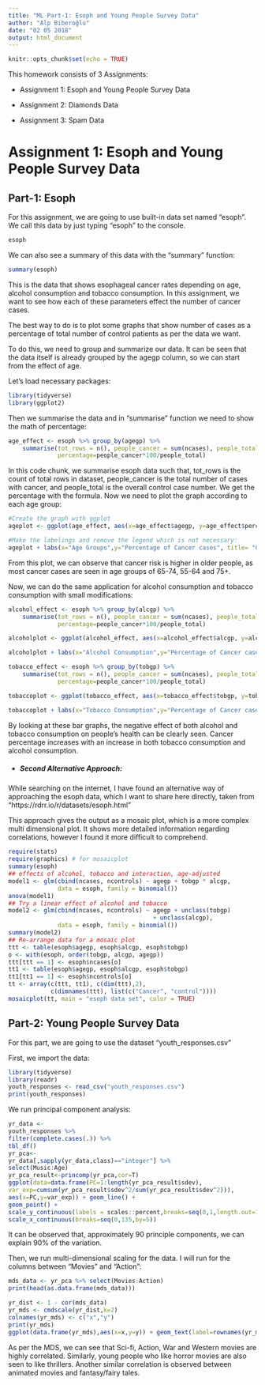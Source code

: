 ```yaml
---
title: "ML Part-1: Esoph and Young People Survey Data"
author: "Alp Biberoğlu"
date: "02 05 2018"
output: html_document
---
```


```r
knitr::opts_chunk$set(echo = TRUE)
```

This homework consists of 3 Assignments:

* Assignment 1: Esoph and Young People Survey Data

* Assignment 2: Diamonds Data

* Assignment 3: Spam Data
  
# Assignment 1: Esoph and Young People Survey Data

## Part-1: Esoph

For this assignment, we are going to use built-in data set named "esoph". We call this data by just typing "esoph" to the console.

```r
esoph
```

We can also see a summary of this data with the "summary" function:

```r
summary(esoph)
```

This is the data that shows esophageal cancer rates depending on age, alcohol consumption and tobacco consumption. In this assignment, we want to see how each of these parameters effect the number of cancer cases.

The best way to do is to plot some graphs that show number of cases as a percentage of total number of control patients as per the data we want. 

To do this, we need to group and summarize our data. It can be seen that the data itself is already grouped by the agegp column, so we can start from the effect of age.

Let's load necessary packages:

```r
library(tidyverse)
library(ggplot2)
```

Then we summarise the data and in "summarise" function we need to show the math of percentage:

```r
age_effect <- esoph %>% group_by(agegp) %>%
    summarise(tot_rows = n(), people_cancer = sum(ncases), people_total = sum(ncontrols),
              percentage=people_cancer*100/people_total)
```

In this code chunk, we summarise esoph data such that, tot_rows is the count of total rows in dataset, people_cancer is the total number of cases with cancer, and people_total is the overall control case number. We get the percentage with the formula. Now we need to plot the graph according to each age group:

```r
#Create the graph with ggplot
ageplot <- ggplot(age_effect, aes(x=age_effect$agegp, y=age_effect$percentage, fill=agegp)) + geom_bar(stat = "identity")

#Make the labelings and remove the legend which is not necessary:
ageplot + labs(x="Age Groups",y="Percentage of Cancer cases", title= "Cancer Cases as per Age Groups") + theme(legend.position = "none")
```

From this plot, we can observe that cancer risk is higher in older people, as most cancer cases are seen in age groups of 65-74, 55-64 and 75+.

Now, we can do the same application for alcohol consumption and tobacco consumption with small modifications:

```r
alcohol_effect <- esoph %>% group_by(alcgp) %>%
    summarise(tot_rows = n(), people_cancer = sum(ncases), people_total = sum(ncontrols),
              percentage=people_cancer*100/people_total)

alcoholplot <- ggplot(alcohol_effect, aes(x=alcohol_effect$alcgp, y=alcohol_effect$percentage, fill=alcgp)) + geom_bar(stat = "identity")

alcoholplot + labs(x="Alcohol Consumption",y="Percentage of Cancer cases", title= "Cancer Cases as per Alcohol consumption") + theme(legend.position = "none")

```

```r
tobacco_effect <- esoph %>% group_by(tobgp) %>%
    summarise(tot_rows = n(), people_cancer = sum(ncases), people_total = sum(ncontrols),
              percentage=people_cancer*100/people_total)

tobaccoplot <- ggplot(tobacco_effect, aes(x=tobacco_effect$tobgp, y=tobacco_effect$percentage, fill=tobgp)) + geom_bar(stat = "identity")

tobaccoplot + labs(x="Tobacco Consumption",y="Percentage of Cancer cases", title= "Cancer Cases as per Tobacco consumption") + theme(legend.position = "none")

```

By looking at these bar graphs, the negative effect of both alcohol and tobacco consumption on people's health can be clearly seen. Cancer percentage increases with an increase in both tobacco consumption and alcohol consumption.



* ##### Second Alternative Approach:

While searching on the internet, I have found an alternative way of approaching the esoph data, which I want to share here directly, taken from "https://rdrr.io/r/datasets/esoph.html"

This approach gives the output as a mosaic plot, which is a more complex multi dimensional plot. It shows more detailed information regarding correlations, however I found it more difficult to comprehend.

```r
require(stats)
require(graphics) # for mosaicplot
summary(esoph)
## effects of alcohol, tobacco and interaction, age-adjusted
model1 <- glm(cbind(ncases, ncontrols) ~ agegp + tobgp * alcgp,
              data = esoph, family = binomial())
anova(model1)
## Try a linear effect of alcohol and tobacco
model2 <- glm(cbind(ncases, ncontrols) ~ agegp + unclass(tobgp)
                                         + unclass(alcgp),
              data = esoph, family = binomial())
summary(model2)
## Re-arrange data for a mosaic plot
ttt <- table(esoph$agegp, esoph$alcgp, esoph$tobgp)
o <- with(esoph, order(tobgp, alcgp, agegp))
ttt[ttt == 1] <- esoph$ncases[o]
tt1 <- table(esoph$agegp, esoph$alcgp, esoph$tobgp)
tt1[tt1 == 1] <- esoph$ncontrols[o]
tt <- array(c(ttt, tt1), c(dim(ttt),2),
            c(dimnames(ttt), list(c("Cancer", "control"))))
mosaicplot(tt, main = "esoph data set", color = TRUE)
```

## Part-2: Young People Survey Data

For this part, we are going to use the dataset "youth_responses.csv"

First, we import the data:

```r
library(tidyverse)
library(readr)
youth_responses <- read_csv("youth_responses.csv")
print(youth_responses)
```

We run principal component analysis:

```r
yr_data <-
youth_responses %>%
filter(complete.cases(.)) %>%
tbl_df()
yr_pca<-
yr_data[,sapply(yr_data,class)=="integer"] %>%
select(Music:Age)
yr_pca_result<-princomp(yr_pca,cor=T)
ggplot(data=data.frame(PC=1:length(yr_pca_result$sdev),
var_exp=cumsum(yr_pca_result$sdev^2/sum(yr_pca_result$sdev^2))),
aes(x=PC,y=var_exp)) + geom_line() +
geom_point() +
scale_y_continuous(labels = scales::percent,breaks=seq(0,1,length.out=11)) +
scale_x_continuous(breaks=seq(0,135,by=5))
```



It can be observed that, approximately 90 principle components, we can explain 90% of the variation.

Then, we run multi-dimensional scaling for the data. I will run for the columns between "Movies" and "Action":

```r
mds_data <- yr_pca %>% select(Movies:Action)
print(head(as.data.frame(mds_data)))
```

```r
yr_dist <- 1 - cor(mds_data)
yr_mds <- cmdscale(yr_dist,k=2)
colnames(yr_mds) <- c("x","y")
print(yr_mds)
ggplot(data.frame(yr_mds),aes(x=x,y=y)) + geom_text(label=rownames(yr_mds),angle=45,size=4)
```

As per the MDS, we can see that Sci-fi, Action, War and Western movies are highly correlated. Similarly, young people who like horror movies are also seen to like thrillers. Another similar correlation is observed between animated movies and fantasy/fairy tales.






